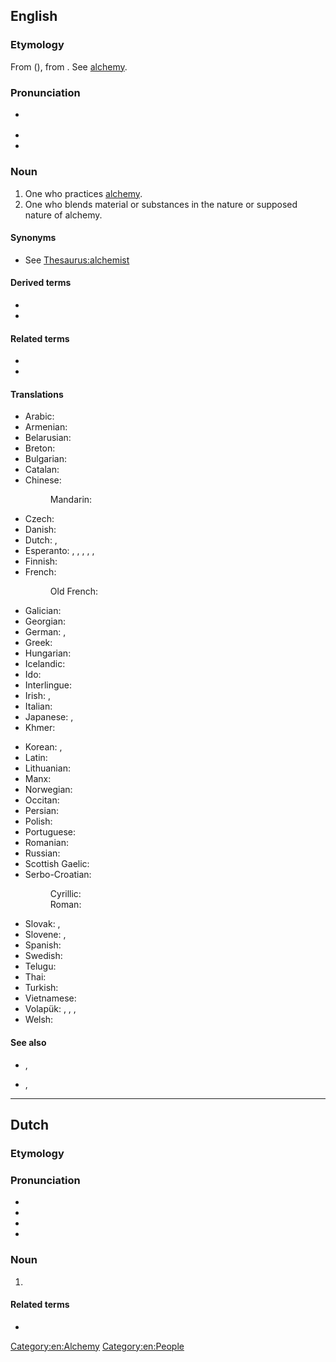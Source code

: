 {{also|Alchemist}}
==English==

===Etymology===
From {{der|en|fro|alquemiste}} ({{cog|fr|alchimiste}}), from {{der|en|ML.|alchemista}}. See [[alchemy]].

===Pronunciation===
* {{a|US}} {{IPA|/ˈæl.kə.mɪst/|lang=en}}
* {{audio|en-us-alchemist.ogg|Audio (US)|lang=en}}
* {{hyphenation|al|che|mist|lang=en}}

===Noun===
{{en-noun}}

# One who practices [[alchemy]].
# One who blends material or substances in the nature or supposed nature of alchemy.

====Synonyms====
* See [[Thesaurus:alchemist]]

====Derived terms====
* {{l|en|alchemistic}}
* {{l|en|alchemistical}}

====Related terms====
* {{l|en|alchemical}}
* {{l|en|alchemy}}

====Translations====
{{trans-top|one who practices alchemy}}
* Arabic: {{t|ar|خِيمِيَائِيّ|m}}
* Armenian: {{t+|hy|ալքիմիկոս}}
* Belarusian: {{t|be|альхімік|m}}
* Breton: {{t|br|alkimiour|m}}
* Bulgarian: {{t+|bg|алхимик|m}}
* Catalan: {{t+|ca|alquimista|m|f}}
* Chinese:
*: Mandarin: {{t+|cmn|方士|tr=fāngshì}}
* Czech: {{t+|cs|alchymista|m}}
* Danish: {{t|da|alkymist|c}}
* Dutch: {{t+|nl|alchemist|c}}, {{t|nl|alchimist|c}}
* Esperanto: {{qualifier|♂♀}} {{t|eo|alkemiisto}}, {{qualifier|explicitly ♂}} {{t|eo|viralkemiisto}}, {{qualifier|explicitly ♀}} {{t|eo|alkemiistino}}, {{qualifier|♂♀}} {{t|eo|alĥemiisto}}, {{qualifier|explicitly ♂}} {{t|eo|viralĥemiisto}}, {{qualifier|explicitly ♀}} {{t|eo|alĥemiistino}}
* Finnish: {{t+|fi|alkemisti}}
* French: {{t+|fr|alchimiste|m|f}}
*: Old French: {{t|fro|alquemiste|m}}
* Galician: {{t|gl|alquimista|m|f}}
* Georgian: {{t|ka|ალქიმიკოსი}}
* German: {{t+|de|Alchemist|m}}, {{t|de|Alchemistin|f}}
* Greek: {{t+|el|αλχημιστής|m}}
* Hungarian: {{t+|hu|alkimista}}
* Icelandic: {{t|is|gullgerðarmaður|m}}
* Ido: {{t+|io|alkemiisto}}
* Interlingue: {{t|ie|alchimist}}
* Irish: {{t|ga|ailceimiceoir|m}}, {{t|ga|ailceimicí|m}}
* Italian: {{t+|it|alchimista|m|f}}
* Japanese: {{t+|ja|錬金術師|tr=れんきんじゅつし, renkinjutsushi}}, {{t|ja|アルケミスト|tr=arukemisuto}}
* Khmer: {{t|km|រសវិទូ|tr=ros vi tu}}
{{trans-mid}}
* Korean: {{t+|ko|연금술사|tr=yeon-geumsulsa}}, {{t|ko|연금사|tr=yeon-geumsa}}
* Latin: {{t|la|alchemista|f}}
* Lithuanian: {{t|lt|alchemikas|m}}
* Manx: {{t|gv|far-chemmicagh}}
* Norwegian: {{t+|no|alkymist|c}}
* Occitan: {{t|oc|alquimista}}
* Persian: {{t+|fa|کیمیاگر|tr=kimiâgar}}
* Polish: {{t+|pl|alchemik|m}}
* Portuguese: {{t+|pt|alquimista|m|f}}
* Romanian: {{t+|ro|alchimist|m}}
* Russian: {{t+|ru|алхи́мик|m}}
* Scottish Gaelic: {{t|gd|ailceimicear|m}}
* Serbo-Croatian:
*: Cyrillic: {{t|sh|алкемичар|m}}
*: Roman: {{t|sh|alkemičar|m}}
* Slovak: {{t|sk|alchymista|m}}, {{t|sk|alchymistka|f}}
* Slovene: {{t|sl|alkimist|m}}, {{t|sl|alkimistka|f}}
* Spanish: {{t+|es|alquimista|m|f}}
* Swedish: {{t+|sv|alkemist|c}}
* Telugu: {{t+|te|రసవాది}}
* Thai: {{t|th|นักเล่นแร่แปรธาตุ}}
* Turkish: {{t+|tr|simyacı}}
* Vietnamese: {{t|vi|nhà giả kim}}
* Volapük: {{qualifier|♂♀}} {{t+|vo|lalkiman}}, {{qualifier|♂}} {{t|vo|hilalkiman}}, {{qualifier|♀}} {{t|vo|jilalkiman}}, {{qualifier|obsolete}} {{t|vo|lukiemel}}
* Welsh: {{t|cy|alcemydd|m}}
{{trans-bottom}}

====See also====
* {{l|en|elixir}}, {{l|en|elixir of life}}
* {{l|en|philosophers' stone}}, {{l|en|philosopher's stone}}

[[Category:en:Alchemy]]
[[Category:en:People]]

----

==Dutch==

===Etymology===
{{rfe|nl}}

===Pronunciation===
* {{IPA|lang=nl|/ˌɑl.xəˈmɪst/|/ˌɑl.xeːˈmɪst/}}
* {{audio|Nl-alchemist.ogg|Audio|lang=nl}}
* {{hyphenation|lang=nl|al|che|mist}}
* {{rhyme|lang=nl|ɪst}}

===Noun===
{{nl-noun|m|-en|alchemistje}}

# {{l|en|alchemist}}

====Related terms====
* {{l|nl|alchemie}}